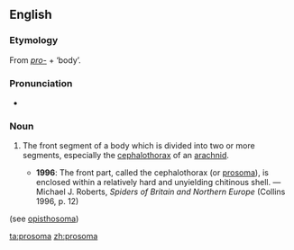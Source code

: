 ==English==
{{wikipedia}}

===Etymology===
From ''[[pro-]]'' + {{etyl|grc}} '''{{polytonic|[[σῶμα]]}}''' ‘body’.

===Pronunciation===
* {{a|UK}} {{IPA|/pɹəʊˈsəʊmə/}}

===Noun===
{{en-noun|prosomata}}

# {{zoology}} The front segment of a body which is divided into two or more segments, especially the [[cephalothorax]] of an [[arachnid]].
#* '''1996''': The front part, called the cephalothorax (or [[prosoma]]), is enclosed within a relatively hard and unyielding chitinous shell. — Michael J. Roberts, ''Spiders of Britain and Northern Europe'' (Collins 1996, p. 12)

(see [[opisthosoma]])

[[ta:prosoma]]
[[zh:prosoma]]